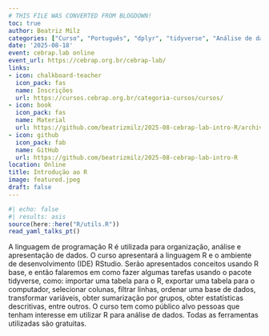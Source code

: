 ```yaml
---
# THIS FILE WAS CONVERTED FROM BLOGDOWN!
toc: true
author: Beatriz Milz
categories: ["Curso", "Português", "dplyr", "tidyverse", "Análise de dados"]
date: '2025-08-18'
event: cebrap.lab online
event_url: https://cebrap.org.br/cebrap-lab/
links:
- icon: chalkboard-teacher
  icon_pack: fas
  name: Inscrições
  url: https://cursos.cebrap.org.br/categoria-cursos/cursos/
- icon: book
  icon_pack: fas
  name: Material
  url: https://github.com/beatrizmilz/2025-08-cebrap-lab-intro-R/archive/refs/heads/main.zip
- icon: github
  icon_pack: fab
  name: GitHub
  url: https://github.com/beatrizmilz/2025-08-cebrap-lab-intro-R
location: Online
title: Introdução ao R
image: featured.jpeg
draft: false
---
```


```r
#| echo: false
#| results: asis
source(here::here("R/utils.R"))
read_yaml_talks_pt()
```

A linguagem de programação R é utilizada para organização, análise e apresentação de dados. O curso apresentará a linguagem R e o ambiente de desenvolvimento (IDE) RStudio. Serão apresentados conceitos usando R base, e então falaremos em como fazer algumas tarefas usando o pacote tidyverse, como: importar uma tabela para o R, exportar uma tabela para o computador, selecionar colunas, filtrar linhas, ordenar uma base de dados, transformar variáveis, obter sumarização por grupos, obter estatísticas descritivas, entre outros. O curso tem como público alvo pessoas que tenham interesse em utilizar R para análise de dados. Todas as ferramentas utilizadas são gratuitas.
